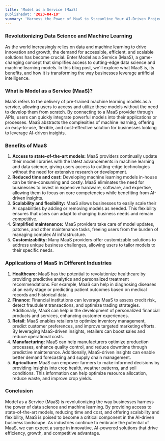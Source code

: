 ```yaml
---
title: 'Model as a Service (MaaS)
publishedAt: '2023-04-10'
summary: 'Harness the Power of MaaS to Streamline Your AI-Driven Projects'
---
```


### Revolutionizing Data Science and Machine Learning

As the world increasingly relies on data and machine learning to drive innovation and growth, the demand for accessible, efficient, and scalable solutions has become crucial. Enter Model as a Service (MaaS), a game-changing concept that simplifies access to cutting-edge data science and machine learning models. In this blog post, we'll explore what MaaS is, its benefits, and how it is transforming the way businesses leverage artificial intelligence.

### What is Model as a Service (MaaS)?

MaaS refers to the delivery of pre-trained machine learning models as a service, allowing users to access and utilize these models without the need to develop them from scratch. By connecting to a MaaS provider through APIs, users can quickly integrate powerful models into their applications or processes. MaaS abstracts the complexities of machine learning, offering an easy-to-use, flexible, and cost-effective solution for businesses looking to leverage AI-driven insights.

### Benefits of MaaS

1. **Access to state-of-the-art models:** MaaS providers continually update their model libraries with the latest advancements in machine learning and data science, giving users access to cutting-edge technologies without the need for extensive research or development.
2. **Reduced time and cost:** Developing machine learning models in-house can be time-consuming and costly. MaaS eliminates the need for businesses to invest in expensive hardware, software, and expertise, allowing them to focus on core competencies while benefiting from AI-driven insights.
3. **Scalability and flexibility:** MaaS allows businesses to easily scale their AI capabilities by adding or removing models as needed. This flexibility ensures that users can adapt to changing business needs and remain competitive.
4. **Simplified maintenance:** MaaS providers take care of model updates, patches, and other maintenance tasks, freeing users from the burden of managing complex AI infrastructure.
5. **Customizability:** Many MaaS providers offer customizable solutions to address unique business challenges, allowing users to tailor models to their specific needs.

### Applications of MaaS in Different Industries

1. **Healthcare:** MaaS has the potential to revolutionize healthcare by providing predictive analytics and personalized treatment recommendations. For example, MaaS can help in diagnosing diseases at an early stage or predicting patient outcomes based on medical records and historical data.
2. **Finance:** Financial institutions can leverage MaaS to assess credit risk, detect fraudulent transactions, and optimize trading strategies. Additionally, MaaS can help in the development of personalized financial products and services, enhancing customer experiences.
3. **Retail:** MaaS enables retailers to optimize inventory management, predict customer preferences, and improve targeted marketing efforts. By leveraging MaaS-driven insights, retailers can boost sales and reduce operational costs.
4. **Manufacturing:** MaaS can help manufacturers optimize production processes, enhance quality control, and reduce downtime through predictive maintenance. Additionally, MaaS-driven insights can enable better demand forecasting and supply chain management.
5. **Agriculture:** MaaS can empower farmers to make informed decisions by providing insights into crop health, weather patterns, and soil conditions. This information can help optimize resource allocation, reduce waste, and improve crop yields.

### Conclusion

Model as a Service (MaaS) is revolutionizing the way businesses harness the power of data science and machine learning. By providing access to state-of-the-art models, reducing time and cost, and offering scalability and flexibility, MaaS is poised to become a critical component in the AI-driven business landscape. As industries continue to embrace the potential of MaaS, we can expect a surge in innovative, AI-powered solutions that drive efficiency, growth, and competitive advantage.